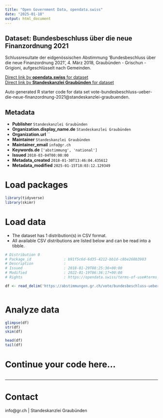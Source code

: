 ```yaml
---
title: "Open Government Data, opendata.swiss"
date: "2025-01-18"
output: html_document
---
```


## Dataset: Bundesbeschluss über die neue Finanzordnung 2021

Schlussresultate der eidgenössischen Abstimmung 'Bundesbeschluss über die neue Finanzordnung 2021', 4. März 2018, Graubünden - Grischun - Grigioni, aufgeschlüsselt nach Gemeinden.

[Direct link by **opendata.swiss** for dataset](https://opendata.swiss/de/dataset/bundesbeschluss-uber-die-neue-finanzordnung-2021)<br>
[Direct link by **Standeskanzlei Graubünden** for dataset](https://abstimmungen.gr.ch/vote/bundesbeschluss-ueber-die-neue-finanzordnung-2021/data)

Auto generated R starter code for data set vote-bundesbeschluss-ueber-die-neue-finanzordnung-2021@standeskanzlei-graubuenden.

## Metadata

- **Publisher** `Standeskanzlei Graubünden`
- **Organization.display_name.de** `Standeskanzlei Graubünden`
- **Organization.url** ``
- **Maintainer** `Standeskanzlei Graubünden`
- **Maintainer_email** `info@gr.ch`
- **Keywords.de** `['abstimmung', 'national']`
- **Issued** `2018-03-04T00:00:00`
- **Metadata_created** `2018-01-30T13:46:04.435612`
- **Metadata_modified** `2025-01-15T18:03:12.129349`


# Load packages

```r

library(tidyverse)
library(skimr)

```

# Load data

-   The dataset has 1 distribution(s) in CSV format.
-   All available CSV distributions are listed below and can be read into a tibble.

```r

# Distribution 0
# Package_id               : b91f5c6d-6d35-4212-bb1d-c8be260b3903
# Description              : 
# Issued                   : 2018-01-29T08:25:36+00:00
# Modified                 : 2022-01-19T06:36:17+00:00
# Rights                   : https://opendata.swiss/terms-of-use#terms_by

df <- read_delim('https://abstimmungen.gr.ch/vote/bundesbeschluss-ueber-die-neue-finanzordnung-2021/data-csv')



```

# Analyze data

```r

glimpse(df)
str(df)
skim(df)

head(df)
tail(df)

```

# Continue your code here...

```r

```

------------------------------------------------------------------------

# Contact

info@gr.ch | Standeskanzlei Graubünden

